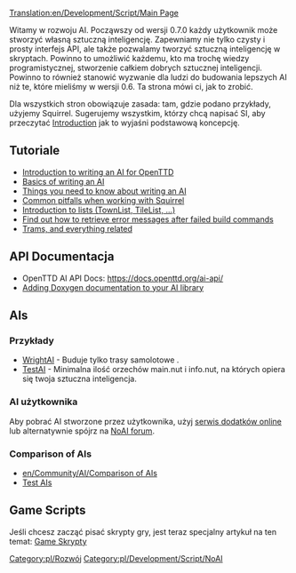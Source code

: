 [[Translation:en/Development/Script/Main Page]]
<!--{{note|The user page is here: [[AI settings]]}}-->
{{pl/Informacja|Strona użytkownika jest tutaj: [[pl/Manual/Ustawienia SI/GameScript|Ustawienia SI]]}}

<!--{{NoAI}}-->
{{pl/Development/Script/NoAI}} 
<!-- Template:NoAI/Pl -->
Witamy w rozwoju AI. Począwszy od wersji 0.7.0 każdy użytkownik może stworzyć własną sztuczną inteligencję. Zapewniamy nie tylko czysty i prosty interfejs API, ale także pozwalamy tworzyć sztuczną inteligencję w skryptach. Powinno to umożliwić każdemu, kto ma trochę wiedzy programistycznej, stworzenie całkiem dobrych sztucznej inteligencji. Powinno to również stanowić wyzwanie dla ludzi do budowania lepszych AI niż te, które mieliśmy w wersji 0.6. Ta strona mówi ci, jak to zrobić.

Dla wszystkich stron obowiązuje zasada: tam, gdzie podano przykłady, użyjemy Squirrel. Sugerujemy wszystkim, którzy chcą napisać SI, aby przeczytać [[en/Development/Script/Introduction|Introduction]] jak to wyjaśni podstawową koncepcję.

== Tutoriale ==
* [[en/Development/Script/Introduction|Introduction to writing an AI for OpenTTD]]
* [[en/Development/Script/Basics|Basics of writing an AI]]
* [[en/Development/Script/Need To Know|Things you need to know about writing an AI]]
* [[en/Development/Script/Squirrel pitfalls|Common pitfalls when working with Squirrel]]
* [[en/Development/Script/Lists|Introduction to lists (TownList, TileList, ...)]]
* [[en/Development/Script/Last Error|Find out how to retrieve error messages after failed build commands]]
* [[en/Development/Script/Trams|Trams, and everything related]]

== API Documentacja ==
* OpenTTD AI API Docs: https://docs.openttd.org/ai-api/
* [[en/Development/Script/Doxygen Documentation|Adding Doxygen documentation to your AI library]]

== AIs ==
=== Przykłady ===
* [[en/Development/Script/WrightAI|WrightAI]] - Buduje tylko trasy samolotowe .
* [[en/Development/Script/TestAI|TestAI]] - Minimalna ilość orzechów main.nut i info.nut, na których opiera się twoja sztuczna inteligencja.

=== AI użytkownika ===
Aby pobrać AI stworzone przez użytkownika, użyj [[pl/Archive/Community/Serwis Dodatków|serwis dodatków online]] lub alternatywnie spójrz na [http://www.tt-forums.net/viewforum.php?f=65 NoAI forum].

=== Comparison of AIs ===
* [[en/Community/AI/Comparison of AIs]]
* [[en/Community/AI/Test AIs|Test AIs]]

<!--{{Feature|0.7}}-->{{pl/Zgodne Wersje|0.7}}

== Game Scripts ==
Jeśli chcesz zacząć pisać skrypty gry, jest teraz specjalny artykuł na ten temat: [[pl/Manual/GS|Game Skrypty]]

[[Category:pl/Rozwój]] [[Category:pl/Development/Script/NoAI]]